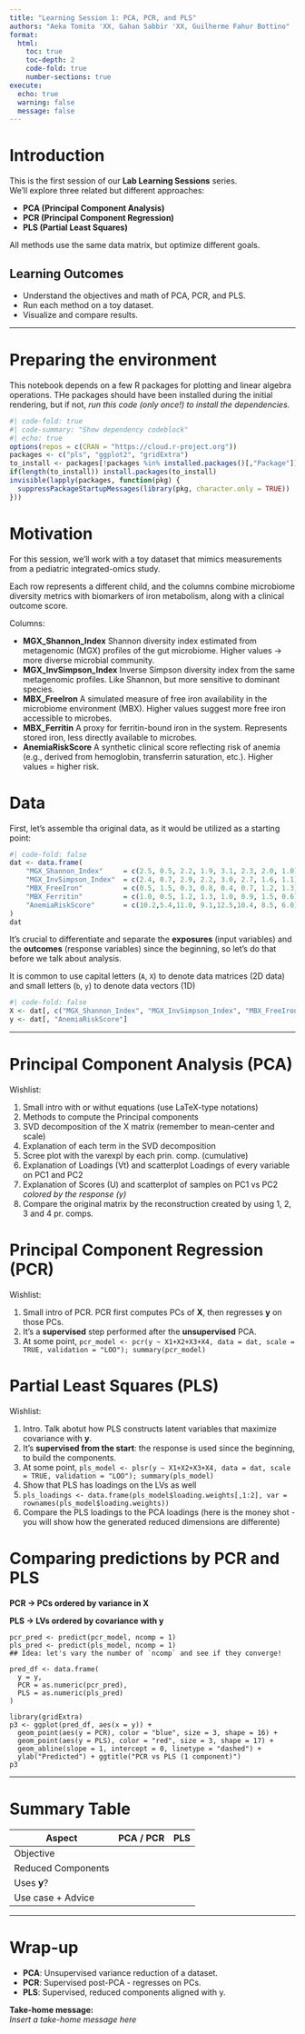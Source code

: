 ```yaml
---
title: "Learning Session 1: PCA, PCR, and PLS"
authors: "Aeka Tomita 'XX, Gahan Sabbir 'XX, Guilherme Fahur Bottino"
format:
  html:
    toc: true
    toc-depth: 2
    code-fold: true
    number-sections: true
execute:
  echo: true
  warning: false
  message: false
---
```


# Introduction

This is the first session of our **Lab Learning Sessions** series.  
We’ll explore three related but different approaches:

- **PCA (Principal Component Analysis)**
- **PCR (Principal Component Regression)**
- **PLS (Partial Least Squares)**

All methods use the same data matrix, but optimize different goals.  

## Learning Outcomes

- Understand the objectives and math of PCA, PCR, and PLS.  
- Run each method on a toy dataset.  
- Visualize and compare results.  

---

# Preparing the environment

This notebook depends on a few R packages for plotting and linear algebra operations.
THe packages should have been installed during the initial rendering, but if not, 
_run this code (only once!) to install the dependencies._

```r
#| code-fold: true
#| code-summary: "Show dependency codeblock"
#| echo: true
options(repos = c(CRAN = "https://cloud.r-project.org"))
packages <- c("pls", "ggplot2", "gridExtra")
to_install <- packages[!packages %in% installed.packages()[,"Package"]]
if(length(to_install)) install.packages(to_install)
invisible(lapply(packages, function(pkg) {
  suppressPackageStartupMessages(library(pkg, character.only = TRUE))
}))
```

# Motivation

For this session, we’ll work with a toy dataset that mimics measurements from a pediatric integrated-omics study.

Each row represents a different child, and the columns combine microbiome diversity metrics with biomarkers of iron metabolism, along with a clinical outcome score.

Columns:

- **MGX_Shannon_Index**
    Shannon diversity index estimated from metagenomic (MGX) profiles of the gut microbiome.
    Higher values → more diverse microbial community.
- **MGX_InvSimpson_Index**
    Inverse Simpson diversity index from the same metagenomic profiles.
    Like Shannon, but more sensitive to dominant species.
- **MBX_FreeIron**
    A simulated measure of free iron availability in the microbiome environment (MBX).
    Higher values suggest more free iron accessible to microbes.
- **MBX_Ferritin**
    A proxy for ferritin-bound iron in the system.
    Represents stored iron, less directly available to microbes.
- **AnemiaRiskScore**
    A synthetic clinical score reflecting risk of anemia (e.g., derived from hemoglobin, transferrin saturation, etc.).
    Higher values = higher risk.

# Data

First, let's assemble tha original data, as it would be utilized as a starting point:
```r
#| code-fold: false
dat <- data.frame(
    "MGX_Shannon_Index"     = c(2.5, 0.5, 2.2, 1.9, 3.1, 2.3, 2.0, 1.0),
    "MGX_InvSimpson_Index"  = c(2.4, 0.7, 2.9, 2.2, 3.0, 2.7, 1.6, 1.1),
    "MBX_FreeIron"          = c(0.5, 1.5, 0.3, 0.8, 0.4, 0.7, 1.2, 1.3),
    "MBX_Ferritin"          = c(1.0, 0.5, 1.2, 1.3, 1.0, 0.9, 1.5, 0.6),
    "AnemiaRiskScore"       = c(10.2,5.4,11.0, 9.1,12.5,10.4, 8.5, 6.0)
)
dat
```

It's crucial to differentiate and separate the **exposures** (input variables) and the **outcomes** (response variables) since the beginning, so let's do that before we talk about analysis.

::: callout-tip
It is common to use capital letters (`A`, `X`) to denote data matrices (2D data) and small letters (`b`, `y`) to denote data vectors (1D)
:::

```r
#| code-fold: false
X <- dat[, c("MGX_Shannon_Index", "MGX_InvSimpson_Index", "MBX_FreeIron", "MBX_Ferritin")]
y <- dat[, "AnemiaRiskScore"]
```

---

# Principal Component Analysis (PCA)

Wishlist:

1. Small intro with or withut equations (use LaTeX-type notations)
2. Methods to compute the Principal components
3. SVD decomposition of the X matrix (remember to mean-center and scale)
4. Explanation of each term in the SVD decomposition
5. Scree plot with the varexpl by each prin. comp. (cumulative)
6. Explanation of Loadings (Vt) and scatterplot Loadings of every variable on PC1 and PC2
7. Explanation of Scores (U) and scatterplot of samples on PC1 vs PC2 _colored by the response (y)_
8. Compare the original matrix by the reconstruction created by using 1, 2, 3 and 4 pr. comps.

# Principal Component Regression (PCR)

Wishlist:

1. Small intro of PCR. PCR first computes PCs of **X**, then regresses **y** on those PCs.  
2. It's a **supervised** step performed after the **unsupervised** PCA.
3. At some point, `pcr_model <- pcr(y ~ X1+X2+X3+X4, data = dat, scale = TRUE, validation = "LOO"); summary(pcr_model)`

# Partial Least Squares (PLS)

Wishlist:

1. Intro. Talk abotut how PLS constructs latent variables that maximize covariance with **y**.
2. It's **supervised from the start**: the response is used since the beginning, to build the components.
3. At some point, `pls_model <- plsr(y ~ X1+X2+X3+X4, data = dat, scale = TRUE, validation = "LOO"); summary(pls_model)`
4. Show that PLS has loadings on the LVs as well
5. `pls_loadings <- data.frame(pls_model$loading.weights[,1:2], var = rownames(pls_model$loading.weights))`
6. Compare the PLS loadings to the PCA loadings (here is the money shot - you will show how the generated reduced dimensions are differente)

# Comparing predictions by PCR and PLS

**PCR → PCs ordered by variance in X**

**PLS → LVs ordered by covariance with y**

```
pcr_pred <- predict(pcr_model, ncomp = 1)
pls_pred <- predict(pls_model, ncomp = 1)
## Idea: let's vary the number of `ncomp` and see if they converge!

pred_df <- data.frame(
  y = y,
  PCR = as.numeric(pcr_pred),
  PLS = as.numeric(pls_pred)
)

library(gridExtra)
p3 <- ggplot(pred_df, aes(x = y)) +
  geom_point(aes(y = PCR), color = "blue", size = 3, shape = 16) +
  geom_point(aes(y = PLS), color = "red", size = 3, shape = 17) +
  geom_abline(slope = 1, intercept = 0, linetype = "dashed") +
  ylab("Predicted") + ggtitle("PCR vs PLS (1 component)")
p3
```

---

# Summary Table

| Aspect              | PCA / PCR     | PLS           |
|---------------------|---------------|---------------|
| Objective           |               |               |
| Reduced Components  |               |               |
| Uses **y**?         |               |               |
| Use case + Advice   |               |               |
---

# Wrap-up

- **PCA**: Unsupervised variance reduction of a dataset.
- **PCR**: Supervised post-PCA - regresses on PCs.
- **PLS**: Supervised, reduced components aligned with y.

**Take-home message:**  
_Insert a take-home message here_
